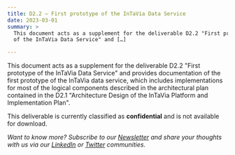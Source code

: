 ```yaml
---
title: D2.2 – First prototype of the InTaVia Data Service
date: 2023-03-01
summary: >
  This document acts as a supplement for the deliverable D2.2 "First prototype
  of the InTaVia Data Service" and […]

---
```

This document acts as a supplement for the deliverable D2.2 "First prototype of the InTaVia Data Service" and provides documentation of the first prototype of the InTaVia data service, which includes implementations for most of the logical components described in the architectural plan contained in the D2.1 "Architecture Design of the InTaVia Platform and Implementation Plan".

This deliverable is currently classified as **confidential** and is not available for download.

*Want to know more? Subscribe to our [Newsletter](https://intavia.eu/subscribe/) and share your thoughts with us via our [LinkedIn](https://www.linkedin.com/company/project-intavia) or [Twitter](https://twitter.com/projectintavia) communities.*
